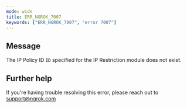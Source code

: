 ```yaml
---
mode: wide
title: ERR_NGROK_7007
keywords: ["ERR_NGROK_7007", "error 7007"]
---
```


## Message

The IP Policy ID `ID` specified for the IP Restriction module does not exist.

## Further help

If you're having trouble resolving this error, please reach out to [support@ngrok.com](mailto:support@ngrok.com?subject=Help%20with%20ERR_NGROK_7007)
